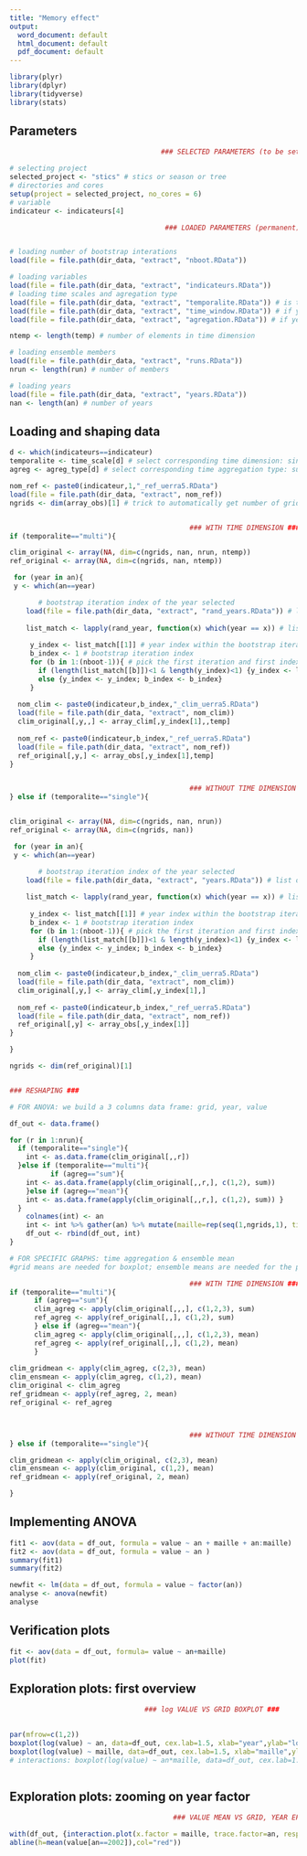 ```yaml
---
title: "Memory effect"
output:
  word_document: default
  html_document: default
  pdf_document: default
---
```


```r

library(plyr)
library(dplyr)
library(tidyverse)
library(stats)

```

## Parameters 

```r

                                     ### SELECTED PARAMETERS (to be set by user) ###

# selecting project
selected_project <- "stics" # stics or season or tree
# directories and cores
setup(project = selected_project, no_cores = 6)
# variable
indicateur <- indicateurs[4]

                                      ### LOADED PARAMETERS (permanent) ###


# loading number of bootstrap interations
load(file = file.path(dir_data, "extract", "nboot.RData"))

# loading variables
load(file = file.path(dir_data, "extract", "indicateurs.RData"))
# loading time scales and agregation type
load(file = file.path(dir_data, "extract", "temporalite.RData")) # is there a time dimension
load(file = file.path(dir_data, "extract", "time_window.RData")) # if yes which window is selected
load(file = file.path(dir_data, "extract", "agregation.RData")) # if yes what type of aggregation should be applied

ntemp <- length(temp) # number of elements in time dimension

# loading ensemble members
load(file = file.path(dir_data, "extract", "runs.RData"))
nrun <- length(run) # number of members

# loading years
load(file = file.path(dir_data, "extract", "years.RData"))
nan <- length(an) # number of years

```

## Loading and shaping data

```r

d <- which(indicateurs==indicateur)
temporalite <- time_scale[d] # select corresponding time dimension: single or multi
agreg <- agreg_type[d] # select corresponding time aggregation type: sum or mean

nom_ref <- paste0(indicateur,1,"_ref_uerra5.RData")
load(file = file.path(dir_data, "extract", nom_ref))
ngrids <- dim(array_obs)[1] # trick to automatically get number of grids


                                            ### WITH TIME DIMENSION ###
if (temporalite=="multi"){

clim_original <- array(NA, dim=c(ngrids, nan, nrun, ntemp))
ref_original <- array(NA, dim=c(ngrids, nan, ntemp))

 for (year in an){
 y <- which(an==year)

       # bootstrap iteration index of the year selected
    load(file = file.path(dir_data, "extract", "rand_years.RData")) # list of years in each bootstrap iteration
     
    list_match <- lapply(rand_year, function(x) which(year == x)) # list of matchs between list of years randomly generated for the bootstrap and the year we are interested in
     
     y_index <- list_match[[1]] # year index within the bootstrap iteration
     b_index <- 1 # bootstrap iteration index
     for (b in 1:(nboot-1)){ # pick the first iteration and first index matching the year we are looking for
       if (length(list_match[[b]])<1 & length(y_index)<1) {y_index <- list_match[[b+1]]; b_index <- b+1}
       else {y_index <- y_index; b_index <- b_index}
     }
     
  nom_clim <- paste0(indicateur,b_index,"_clim_uerra5.RData")
  load(file = file.path(dir_data, "extract", nom_clim))
  clim_original[,y,,] <- array_clim[,y_index[1],,temp]
  
  nom_ref <- paste0(indicateur,b_index,"_ref_uerra5.RData")
  load(file = file.path(dir_data, "extract", nom_ref))
  ref_original[,y,] <- array_obs[,y_index[1],temp]
}


                                            ### WITHOUT TIME DIMENSION ###
} else if (temporalite=="single"){


clim_original <- array(NA, dim=c(ngrids, nan, nrun))
ref_original <- array(NA, dim=c(ngrids, nan))

 for (year in an){
 y <- which(an==year)

       # bootstrap iteration index of the year selected
    load(file = file.path(dir_data, "extract", "years.RData")) # list of years in each bootstrap iteration
     
    list_match <- lapply(rand_year, function(x) which(year == x)) # list of matchs between list of years randomly generated for the bootstrap and the year we are interested in
     
     y_index <- list_match[[1]] # year index within the bootstrap iteration
     b_index <- 1 # bootstrap iteration index
     for (b in 1:(nboot-1)){ # pick the first iteration and first index matching the year we are looking for
       if (length(list_match[[b]])<1 & length(y_index)<1) {y_index <- list_match[[b+1]]; b_index <- b+1}
       else {y_index <- y_index; b_index <- b_index}
     }
     
  nom_clim <- paste0(indicateur,b_index,"_clim_uerra5.RData")
  load(file = file.path(dir_data, "extract", nom_clim))
  clim_original[,y,] <- array_clim[,y_index[1],]
  
  nom_ref <- paste0(indicateur,b_index,"_ref_uerra5.RData")
  load(file = file.path(dir_data, "extract", nom_ref))
  ref_original[,y] <- array_obs[,y_index[1]]
}

}

ngrids <- dim(ref_original)[1]


### RESHAPING ###

# FOR ANOVA: we build a 3 columns data frame: grid, year, value

df_out <- data.frame()

for (r in 1:nrun){
  if (temporalite=="single"){
    int <- as.data.frame(clim_original[,,r])
  }else if (temporalite=="multi"){ 
          if (agreg=="sum"){
    int <- as.data.frame(apply(clim_original[,,r,], c(1,2), sum))
    }else if (agreg=="mean"){
    int <- as.data.frame(apply(clim_original[,,r,], c(1,2), sum)) }
  }
    colnames(int) <- an
    int <- int %>% gather(an) %>% mutate(maille=rep(seq(1,ngrids,1), times=nan))
    df_out <- rbind(df_out, int)
}

# FOR SPECIFIC GRAPHS: time aggregation & ensemble mean
#grid means are needed for boxplot; ensemble means are needed for the prob time series

                                            ### WITH TIME DIMENSION ###
if (temporalite=="multi"){
      if (agreg=="sum"){
      clim_agreg <- apply(clim_original[,,,], c(1,2,3), sum)
      ref_agreg <- apply(ref_original[,,], c(1,2), sum)
      } else if (agreg=="mean"){
      clim_agreg <- apply(clim_original[,,,], c(1,2,3), mean)
      ref_agreg <- apply(ref_original[,,], c(1,2), mean)
      }
      
clim_gridmean <- apply(clim_agreg, c(2,3), mean)
clim_ensmean <- apply(clim_agreg, c(1,2), mean)
clim_original <- clim_agreg
ref_gridmean <- apply(ref_agreg, 2, mean)
ref_original <- ref_agreg



                                            ### WITHOUT TIME DIMENSION ###
} else if (temporalite=="single"){

clim_gridmean <- apply(clim_original, c(2,3), mean)
clim_ensmean <- apply(clim_original, c(1,2), mean)
ref_gridmean <- apply(ref_original, 2, mean)

}

```

## Implementing ANOVA

```r

fit1 <- aov(data = df_out, formula = value ~ an + maille + an:maille)
fit2 <- aov(data = df_out, formula = value ~ an )
summary(fit1)
summary(fit2)

newfit <- lm(data = df_out, formula = value ~ factor(an))
analyse <- anova(newfit)
analyse

```
## Verification plots

```r

fit <- aov(data = df_out, formula= value ~ an+maille)
plot(fit)

```

## Exploration plots: first overview

```r

                                 ### log VALUE VS GRID BOXPLOT ###
                                   

par(mfrow=c(1,2))
boxplot(log(value) ~ an, data=df_out, cex.lab=1.5, xlab="year",ylab="log(value)")
boxplot(log(value) ~ maille, data=df_out, cex.lab=1.5, xlab="maille",ylab="log(value)")
# interactions: boxplot(log(value) ~ an*maille, data=df_out, cex.lab=1.5, xlab="combinaison annee et maille ",ylab="log(value)")



```

## Exploration plots: zooming on year factor

```r
                                        ### VALUE MEAN VS GRID, YEAR EFFECT ###

with(df_out, {interaction.plot(x.factor = maille, trace.factor=an, response = value, type="l", fun=mean)},
abline(h=mean(value[an==2002]),col="red"))



```



